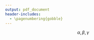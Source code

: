 ```yaml
---
output: pdf_document
header-includes:
  - \pagenumbering{gobble} 
---
```

 
$$
  \alpha, \beta, \gamma
$$
